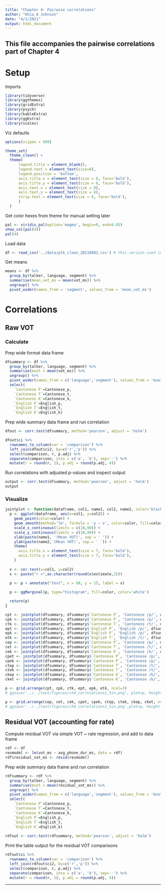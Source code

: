 ```yaml
---
title: "Chapter 4: Pairwise correlations"
author: "Khia A Johnson"
date: "4/1/2021"
output: html_document
---
```


This file accompanies the pairwise correlations part of Chapter 4
---

# Setup
Imports
```r
library(tidyverse)
library(ggthemes)
library(gridExtra)
library(psych)
library(kableExtra)
library(ggExtra)
library(scales)
```

Viz defaults
```r
options(scipen = 999)

theme_set(
  theme_clean() + 
  theme(
      legend.title = element_blank(),
      legend.text = element_text(size=8),
      legend.position = 'bottom',
      axis.title.x = element_text(size = 8, face='bold'),
      axis.title.y = element_text(size = 8, face='bold'),
      axis.text.x = element_text(size = 8),
      axis.text.y = element_text(size = 8),
      strip.text = element_text(size = 8, face='bold'),
      )
  )
```

Get color hexes from theme for manual setting later
```r
pal <- viridis_pal(option='magma', begin=0, end=0.85)
show_col(pal(4))
pal(4)
```

Load data
```r
df <- read_csv('../data/ptk_clean_20210602.csv') # this version used in Interspeech paper
```

Get means
```r
means <- df %>%
  group_by(talker, language, segment) %>%
  summarise(mean_vot_ms = mean(vot_ms)) %>%
  ungroup() %>%
  pivot_wider(names_from = 'segment', values_from = 'mean_vot_ms') 
```

# Correlations

## Raw VOT 

### Calculate

Prep wide format data frame
```r
dfsummary <- df %>%
  group_by(talker, language, segment) %>%
  summarise(mvot = mean(vot_ms)) %>%
  ungroup() %>%
  pivot_wider(names_from = c('language','segment'), values_from = 'mvot') %>%
  select(
    `Cantonese P`=Cantonese_p, 
    `Cantonese T`=Cantonese_t, 
    `Cantonese K`=Cantonese_k, 
    `English P`=English_p, 
    `English T`=English_t, 
    `English K`=English_k)
```

Prep wide summary data frame and run correlation
```r
dfout <- corr.test(dfsummary, method='pearson', adjust = 'holm')

dfout$ci %>%
  rownames_to_column(var = 'comparison') %>%
  left_join(dfout$ci2, by=c('r','p')) %>%
  select(comparison, r, p.adj) %>%
  separate(comparison, into = c('a', 'b'), sep='-') %>%
  mutate(r = round(r, 2), p.adj = round(p.adj, 4)) 
```

Run correlations with adjusted p-values and inspect output
```r
output <- corr.test(dfsummary, method='pearson', adjust = 'holm')
output
```

### Visualize

```r
jointplot <- function(dataframe, col1, name1, col2, name2, color='black') {
  p <- ggplot(dataframe, aes(x=col1, y=col2)) +
    geom_point(color=color) +
    geom_smooth(method='lm', formula = 'y ~ x', color=color, fill=color) +
    scale_x_continuous(limits = c(10,90)) + 
    scale_y_continuous(limits = c(10,90)) +
    xlab(paste(name1, '(Mean VOT)', sep = ' ')) +
    ylab(paste(name2,'(Mean VOT)', sep = ' ')) +
    theme(
      axis.title.x = element_text(size = 7, face='bold'),
      axis.title.y = element_text(size = 7, face='bold'),
    )
  
  x <- cor.test(x=col1, y=col2)
  x <- paste("r =",as.character(round(x$estimate,2)))
  
  p <- p + annotate("text", x = 60, y = 15, label = x)

  p <- ggMarginal(p, type="histogram", fill=color, color='white') 

  return(p)
}
```

```r
cpt <- jointplot(dfsummary, dfsummary$`Cantonese P`, 'Cantonese /p/', dfsummary$`Cantonese T`, 'Cantonese /t/', color='#000004FF')
cpk <- jointplot(dfsummary, dfsummary$`Cantonese P`, 'Cantonese /p/', dfsummary$`Cantonese K`, 'Cantonese /k/', color='#000004FF')
ctk <- jointplot(dfsummary, dfsummary$`Cantonese T`, 'Cantonese /t/', dfsummary$`Cantonese K`, 'Cantonese /K/', color='#000004FF')
ept <- jointplot(dfsummary, dfsummary$`English P`, 'English /p/', dfsummary$`English T`, 'English /t/', color='#5D177FFF')
epk <- jointplot(dfsummary, dfsummary$`English P`, 'English /p/', dfsummary$`English K`, 'English /k/', color='#5D177FFF')
etk <- jointplot(dfsummary, dfsummary$`English T`, 'English /t/', dfsummary$`English K`, 'English /K/', color='#5D177FFF')
cep <- jointplot(dfsummary, dfsummary$`Cantonese P`, 'Cantonese /p/', dfsummary$`English P`, 'English /p/', color='#D1426FFF')
cet <- jointplot(dfsummary, dfsummary$`Cantonese T`, 'Cantonese /t/', dfsummary$`English T`, 'English /t/', color='#D1426FFF')
cek <- jointplot(dfsummary, dfsummary$`Cantonese K`, 'Cantonese /k/', dfsummary$`English K`, 'English /K/', color='#D1426FFF')
cpet <- jointplot(dfsummary, dfsummary$`Cantonese P`, 'Cantonese /p/', dfsummary$`English T`, 'English /t/', color='#FEB77EFF')
cpek <- jointplot(dfsummary, dfsummary$`Cantonese P`, 'Cantonese /p/', dfsummary$`English K`, 'English /k/', color='#FEB77EFF')
ctep <- jointplot(dfsummary, dfsummary$`Cantonese T`, 'Cantonese /t/', dfsummary$`English P`, 'English /p/', color='#FEB77EFF')
ctek <- jointplot(dfsummary, dfsummary$`Cantonese T`, 'Cantonese /t/', dfsummary$`English K`, 'English /k/', color='#FEB77EFF')
ckep <- jointplot(dfsummary, dfsummary$`Cantonese K`, 'Cantonese /k/', dfsummary$`English P`, 'English /p/', color='#FEB77EFF')
cket <- jointplot(dfsummary, dfsummary$`Cantonese K`, 'Cantonese /k/', dfsummary$`English T`, 'English /t/', color='#FEB77EFF')
```

```r
p <- grid.arrange(cpt, cpk, ctk, ept, epk, etk, ncol=3)
# ggsave('../../text/figures/ch4_correlations1_5in.png', plot=p, height = 4, width = 6, units='in')
```

```r
p <- grid.arrange(cep, cet, cek, cpet, cpek, ctep, ctek, ckep, cket, ncol=3)
# ggsave('../../text/figures/ch4_correlations2_5in.png',plot=p, height = 6, width = 6, units='in')

```


## Residual VOT (accounting for rate)

Compute residual VOT via simple VOT ~ rate regression, and add to data frame
```r
rdf <- df
resmodel <- lm(vot_ms ~ avg_phone_dur_ms, data = rdf)
rdf$residual_vot_ms <- resid(resmodel)
```

Prep wide summary data frame and run correlation
```r
rdfsummary <- rdf %>%
  group_by(talker, language, segment) %>%
  summarise(mvot = mean(residual_vot_ms)) %>%
  ungroup() %>%
  pivot_wider(names_from = c('language','segment'), values_from = 'mvot') %>%
  select(
    `Cantonese P`=Cantonese_p, 
    `Cantonese T`=Cantonese_t, 
    `Cantonese K`=Cantonese_k, 
    `English P`=English_p, 
    `English T`=English_t, 
    `English K`=English_k)
 
rdfout <- corr.test(rdfsummary, method='pearson', adjust = 'holm')
```

Print the table output for the residual VOT comparisons
```r
rdfout$ci %>%
  rownames_to_column(var = 'comparison') %>%
  left_join(rdfout$ci2, by=c('r','p')) %>%
  select(comparison, r, p.adj) %>%
  separate(comparison, into = c('a', 'b'), sep='-') %>%
  mutate(r = round(r, 2), p.adj = round(p.adj, 4)) 
```

---